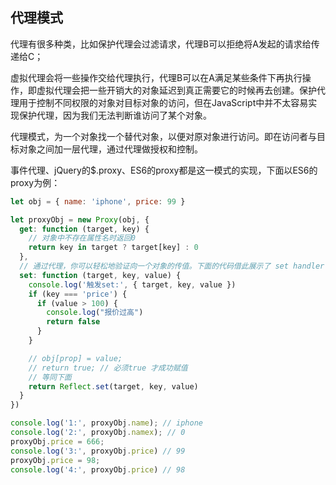 ## 代理模式
代理有很多种类，比如保护代理会过滤请求，代理B可以拒绝将A发起的请求给传递给C；

虚拟代理会将一些操作交给代理执行，代理B可以在A满足某些条件下再执行操作，即虚拟代理会把一些开销大的对象延迟到真正需要它的时候再去创建。保护代理用于控制不同权限的对象对目标对象的访问，但在JavaScript中并不太容易实现保护代理，因为我们无法判断谁访问了某个对象。


代理模式，为一个对象找一个替代对象，以便对原对象进行访问。即在访问者与目标对象之间加一层代理，通过代理做授权和控制。

事件代理、jQuery的$.proxy、ES6的proxy都是这一模式的实现，下面以ES6的proxy为例：
```js
let obj = { name: 'iphone', price: 99 }

let proxyObj = new Proxy(obj, {
  get: function (target, key) {
    // 对象中不存在属性名时返回0
    return key in target ? target[key] : 0
  },
  // 通过代理，你可以轻松地验证向一个对象的传值。下面的代码借此展示了 set handler 的作用。
  set: function (target, key, value) {
    console.log('触发set:', { target, key, value })
    if (key === 'price') {
      if (value > 100) {
        console.log("报价过高")
        return false
      }
    }

    // obj[prop] = value;
    // return true; // 必须true 才成功赋值
    // 等同下面
    return Reflect.set(target, key, value)
  }
})

console.log('1:', proxyObj.name); // iphone
console.log('2:', proxyObj.namex); // 0
proxyObj.price = 666;
console.log('3:', proxyObj.price) // 99
proxyObj.price = 98;
console.log('4:', proxyObj.price) // 98
```